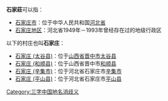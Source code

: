 '''石家莊'''可以指：
*[[石家庄市|石家庄市]]：位于中华人民共和国[[河北省|河北省]]
*[[石家庄地区|石家庄地区]]：河北省1949年－1993年曾经存在过的地级行政区

以下的村庄也叫'''石家庄'''：
{{未完成列表}}
*[[石家庄_(太谷县)|石家庄 (太谷县)]]：位于[[山西省|山西省]][[晋中市|晋中市]][[太谷县|太谷县]]
*[[石家庄_(和顺县)|石家庄 (和顺县)]]：位于山西省晋中市[[和顺县|和顺县]]
*[[石家庄_(辛集市)|石家庄 (辛集市)]]：位于河北省石家庄市[[辛集市|辛集市]]
*[[石家庄_(平山县)|石家庄 (平山县)]]：位于河北省石家庄市[[平山县|平山县]]

{{disambig}}

[[Category:三字中国地名消歧义|Category:三字中国地名消歧义]]
